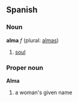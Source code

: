 ==Spanish==
===Noun===
'''alma''' ''f'' (plural: [[almas]])

# [[soul]]

===Proper noun===
'''Alma'''

# a woman's given name